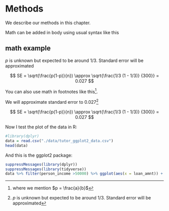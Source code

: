 # Methods

We describe our methods in this chapter.

Math can be added in body using usual syntax like this 

## math example

$p$ is unknown but expected to be around 1/3. Standard error will be approximated

$$
SE = \sqrt(\frac{p(1-p)}{n}) \approx \sqrt{\frac{1/3 (1 - 1/3)} {300}} = 0.027
$$

You can also use math in footnotes like this^[where we mention $p = \frac{a}{b}$].

We will approximate standard error to 0.027[^longnote]

[^longnote]: $p$ is unknown but expected to be around 1/3. Standard error will be approximated

$$
SE = \sqrt(\frac{p(1-p)}{n}) \approx \sqrt{\frac{1/3 (1 - 1/3)} {300}} = 0.027
$$

Now I test the plot of the data in R:

```r
#library(dplyr)
data = read.csv("./data/tutor_ggplot2_data.csv")
head(data)
```

And this is the ggplot2 package:

```r
suppressMessages(library(dplyr))
suppressMessages(library(tidyverse))
data %>% filter(person_income >50000) %>% ggplot(aes(x = loan_amnt)) + geom_histogram(fill = "red", col = "black")
```
